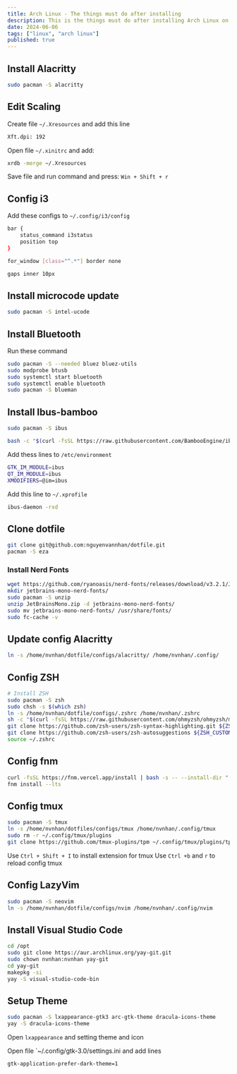 ```yaml
---
title: Arch Linux - The things must do after installing  
description: This is the things must do after installing Arch Linux on macbook 2015 Pro
date: 2024-06-06
tags: ["linux", "arch linux"]
published: true
---
```


## Install Alacritty

```bash
sudo pacman -S alacritty
```

## Edit Scaling

Create file `~/.Xresources` and add this line

```bash
Xft.dpi: 192
```

Open file `~/.xinitrc` and add:

```bash
xrdb -merge ~/.Xresources
```


Save file and run command and press: `Win + Shift + r` 

## Config i3

Add these configs to `~/.config/i3/config`

```bash
bar {
    status_command i3status
    position top
}

for_window [class="^.*"] border none

gaps inner 10px
```

## Install microcode update

```bash
sudo pacman -S intel-ucode
```

## Install Bluetooth

Run these command

```bash
sudo pacman -S --needed bluez bluez-utils
sudo modprobe btusb
sudo systemctl start bluetooth
sudo systemctl enable bluetooth
sudo pacman -S blueman
```

## Install Ibus-bamboo

```bash
sudo pacman -S ibus

bash -c "$(curl -fsSL https://raw.githubusercontent.com/BambooEngine/ibus-bamboo/master/archlinux/install.sh)"
```

Add thess lines to `/etc/environment`

```bash
GTK_IM_MODULE=ibus
QT_IM_MODULE=ibus
XMODIFIERS=@im=ibus
```

Add this line to `~/.xprofile`

```bash
ibus-daemon -rxd
```

## Clone dotfile

```bash
git clone git@github.com:nguyenvannhan/dotfile.git
pacman -S eza
```

### Install Nerd Fonts

```bash
wget https://github.com/ryanoasis/nerd-fonts/releases/download/v3.2.1/JetBrainsMono.zip
mkdir jetbrains-mono-nerd-fonts/
sudo pacman -S unzip
unzip JetBrainsMono.zip -d jetbrains-mono-nerd-fonts/
sudo mv jetbrains-mono-nerd-fonts/ /usr/share/fonts/
sudo fc-cache -v
```

## Update config Alacritty

```bash
ln -s /home/nvnhan/dotfile/configs/alacritty/ /home/nvnhan/.config/
```

## Config ZSH

```bash
# Install ZSH
sudo pacman -S zsh
sudo chsh -s $(which zsh)
ln -s /home/nvnhan/dotfile/configs/.zshrc /home/nvnhan/.zshrc
sh -c "$(curl -fsSL https://raw.githubusercontent.com/ohmyzsh/ohmyzsh/master/tools/install.sh)"
git clone https://github.com/zsh-users/zsh-syntax-highlighting.git ${ZSH_CUSTOM:-~/.oh-my-zsh/custom}/plugins/zsh-syntax-highlighting
git clone https://github.com/zsh-users/zsh-autosuggestions ${ZSH_CUSTOM:-~/.oh-my-zsh/custom}/plugins/zsh-autosuggestions
source ~/.zshrc
```

## Config fnm

```bash
curl -fsSL https://fnm.vercel.app/install | bash -s -- --install-dir "./.fnm" --skip-shell
fnm install --lts
```

## Config tmux

```bash
sudo pacman -S tmux
ln -s /home/nvnhan/dotfiles/configs/tmux /home/nvnhan/.config/tmux
sudo rm -r ~/.config/tmux/plugins
git clone https://github.com/tmux-plugins/tpm ~/.config/tmux/plugins/tpm
```
Use `Ctrl + Shift + I` to install extension for tmux
Use `Ctrl +b` and `r` to reload config tmux

## Config LazyVim

```bash
sudo pacman -S neovim
ln -s /home/nvnhan/dotfile/configs/nvim /home/nvnhan/.config/nvim
```

## Install Visual Studio Code
```bash
cd /opt
sudo git clone https://aur.archlinux.org/yay-git.git
sudo chown nvnhan:nvnhan yay-git
cd yay-git
makepkg -si
yay -S visual-studio-code-bin
```

## Setup Theme
```bash
sudo pacman -S lxappearance-gtk3 arc-gtk-theme dracula-icons-theme
yay -S dracula-icons-theme
```

Open `lxappearance` and setting theme and icon

Open file `~/.config/gtk-3.0/settings.ini and add lines
```bash
gtk-application-prefer-dark-theme=1
```

